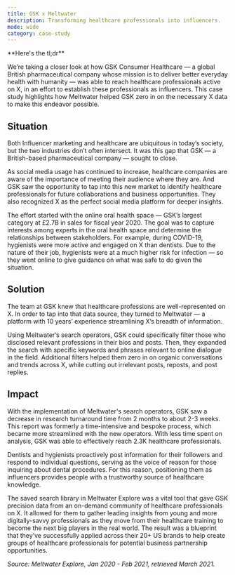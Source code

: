 ```yaml
---
title: GSK x Meltwater
description: Transforming healthcare professionals into influencers.
mode: wide
category: case-study
---
```


<Note>
**Here's the tl;dr**

We’re taking a closer look at how GSK Consumer Healthcare — a global British pharmaceutical company whose mission is to deliver better everyday health with humanity —  was able to reach healthcare professionals active on X, in an effort to establish these professionals as influencers. This case study highlights how Meltwater helped GSK zero in on the necessary X data to make this endeavor possible.
</Note>

## Situation

Both Influencer marketing and healthcare are ubiquitous in today’s society, but the two industries don’t often intersect. It was this gap that GSK — a British-based pharmaceutical company — sought to close.

As social media usage has continued to increase, healthcare companies are aware of the importance of meeting their audience where they are. And GSK saw the opportunity to tap into this new market to identify healthcare professionals for future collaborations and business opportunities. They also recognized X as the perfect social media platform for deeper insights.

The effort started with the online oral health space — GSK’s largest category at £2.7B in sales for fiscal year 2020. The goal was to capture interests among experts in the oral health space and determine the relationships between stakeholders. For example, during COVID-19, hygienists were more active and engaged on X than dentists. Due to the nature of their job, hygienists were at a much higher risk for infection — so they went online to give guidance on what was safe to do given the situation.  

## Solution

The team at GSK knew that healthcare professions are well-represented on X. In order to tap into that data source, they turned to Meltwater — a platform with 10 years’ experience streamlining X’s breadth of information. 

Using Meltwater’s search operators, GSK could specifically filter those who disclosed relevant professions in their bios and posts. Then, they expanded the search with specific keywords and phrases relevant to online dialogue in the field. Additional filters helped them zero in on organic conversations and trends across X, while cutting out irrelevant posts, reposts, and post replies.

## Impact

With the implementation of Meltwater's search operators, GSK saw a decrease in research turnaround time from 2 months to about 2-3 weeks. This report was formerly a time-intensive and bespoke process, which became more streamlined with the new operators. With less time spent on analysis, GSK was able to effectively reach 2.3K healthcare professionals. 

Dentists and hygienists proactively post information for their followers and respond to individual questions, serving as the voice of reason for those inquiring about dental procedures.  For this reason, positioning them as influencers provides people with a trustworthy source of healthcare knowledge. 

The saved search library in Meltwater Explore was a vital tool that gave GSK precision data from an on-demand community of healthcare professionals on X. It allowed for them to gather leading insights from young and more digitally-savvy professionals as they move from their healthcare training to become the next big players in the real world. The result was a blueprint that they’ve successfully applied across their 20+ US brands to help create groups of healthcare professionals for potential business partnership opportunities. 

*Source: Meltwater Explore, Jan 2020 - Feb 2021, retrieved March 2021.*